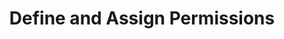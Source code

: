 ---
title: "Define and Assign Permissions"
description: "Learn how to define roles and assign permissions to users in your organization."
icon: "2"
---